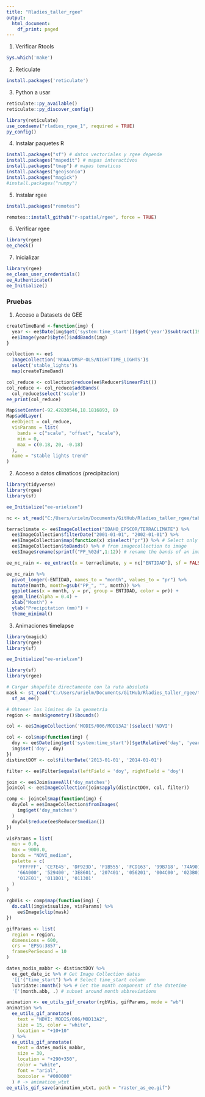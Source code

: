 ```yaml
---
title: "Rladies_taller_rgee"
output:
  html_document:
    df_print: paged
---
```



1. Verificar Rtools

```r
Sys.which('make')
```
2. Reticulate 

```r
install.packages('reticulate')
```
3. Python a usar
```r
reticulate::py_available()
reticulate::py_discover_config()
```


```r
library(reticulate)
use_condaenv("rladies_rgee_1", required = TRUE)
py_config()
```

4. Instalar paquetes R

```r
install.packages("sf") # datos vectoriales y rgee depende
install.packages("mapedit") # mapas interactivos
install.packages("tmap") # mapas tematicos
install.packages("geojsonio")
install.packages("magick")
#install.packages("numpy")
```
5. Instalar rgee

```r
install.packages("remotes")
```

```r
remotes::install_github("r-spatial/rgee", force = TRUE)
```

6. Verificar rgee

```r
library(rgee)
ee_check()
```

7. Inicializar 

```r
library(rgee)
ee_clean_user_credentials()
ee_Authenticate()
ee_Initialize()
```

### Pruebas
1. Acceso a Datasets de GEE
```r
createTimeBand <-function(img) {
  year <- ee$Date(img$get('system:time_start'))$get('year')$subtract(1991L) 
  ee$Image(year)$byte()$addBands(img)
}
```

```r
collection <- ee$
  ImageCollection('NOAA/DMSP-OLS/NIGHTTIME_LIGHTS')$
  select('stable_lights')$
  map(createTimeBand)
```

```r
col_reduce <- collection$reduce(ee$Reducer$linearFit())
col_reduce <- col_reduce$addBands(
  col_reduce$select('scale'))
ee_print(col_reduce)
```

```r
Map$setCenter(-92.42830546,18.1816893, 8)
Map$addLayer(
  eeObject = col_reduce,
  visParams = list(
    bands = c("scale", "offset", "scale"),
    min = 0,
    max = c(0.18, 20, -0.18)
  ),
  name = "stable lights trend"
)
```

2. Acceso a datos climaticos (precipitacion)

```r

library(tidyverse)
library(rgee)
library(sf)

ee_Initialize("ee-urielzan")
```
```r
nc <- st_read("C:/Users/urielm/Documents/GitHub/Rladies_taller_rgee/tabasco/tabasco.shp", quiet = TRUE)
```


```r
terraclimate <- ee$ImageCollection("IDAHO_EPSCOR/TERRACLIMATE") %>%
  ee$ImageCollection$filterDate("2001-01-01", "2002-01-01") %>%
  ee$ImageCollection$map(function(x) x$select("pr")) %>% # Select only precipitation bands
  ee$ImageCollection$toBands() %>% # from imagecollection to image
  ee$Image$rename(sprintf("PP_%02d",1:12)) # rename the bands of an image
```

```r
ee_nc_rain <- ee_extract(x = terraclimate, y = nc["ENTIDAD"], sf = FALSE)
```

```r
ee_nc_rain %>%
  pivot_longer(-ENTIDAD, names_to = "month", values_to = "pr") %>%
  mutate(month, month=gsub("PP_", "", month)) %>%
  ggplot(aes(x = month, y = pr, group = ENTIDAD, color = pr)) +
  geom_line(alpha = 0.4) +
  xlab("Month") +
  ylab("Precipitation (mm)") +
  theme_minimal()
```

3. Animaciones timelapse
```r
library(magick)
library(rgee)
library(sf)

ee_Initialize("ee-urielzan")
```

```r
library(sf)
library(rgee)

# Cargar shapefile directamente con la ruta absoluta
mask <- st_read("C:/Users/urielm/Documents/GitHub/Rladies_taller_rgee/tabasco/tabasco.shp", quiet = TRUE) %>%
  sf_as_ee()

# Obtener los límites de la geometría
region <- mask$geometry()$bounds()
```


```r
col <- ee$ImageCollection('MODIS/006/MOD13A2')$select('NDVI')
```


```r
col <- col$map(function(img) {
  doy <- ee$Date(img$get('system:time_start'))$getRelative('day', 'year')
  img$set('doy', doy)
})
distinctDOY <- col$filterDate('2013-01-01', '2014-01-01')
```


```r
filter <- ee$Filter$equals(leftField = 'doy', rightField = 'doy')
```


```r
join <- ee$Join$saveAll('doy_matches')
joinCol <- ee$ImageCollection(join$apply(distinctDOY, col, filter))
```


```r
comp <- joinCol$map(function(img) {
  doyCol = ee$ImageCollection$fromImages(
    img$get('doy_matches')
  )
  doyCol$reduce(ee$Reducer$median())
})
```


```r
visParams = list(
  min = 0.0,
  max = 9000.0,
  bands = "NDVI_median",
  palette = c(
    'FFFFFF', 'CE7E45', 'DF923D', 'F1B555', 'FCD163', '99B718', '74A901',
    '66A000', '529400', '3E8601', '207401', '056201', '004C00', '023B01',
    '012E01', '011D01', '011301'
  )
)
```


```r
rgbVis <- comp$map(function(img) {
  do.call(img$visualize, visParams) %>%
    ee$Image$clip(mask)
})
```


```r
gifParams <- list(
  region = region,
  dimensions = 600,
  crs = 'EPSG:3857',
  framesPerSecond = 10
)
```


```r
dates_modis_mabbr <- distinctDOY %>%
  ee_get_date_ic %>% # Get Image Collection dates
  '[['("time_start") %>% # Select time_start column
  lubridate::month() %>% # Get the month component of the datetime
  '['(month.abb, .) # subset around month abbreviations
```


```r
animation <- ee_utils_gif_creator(rgbVis, gifParams, mode = "wb")
animation %>%
  ee_utils_gif_annotate(
    text = "NDVI: MODIS/006/MOD13A2",
    size = 15, color = "white",
    location = "+10+10"
  ) %>%
  ee_utils_gif_annotate(
    text = dates_modis_mabbr,
    size = 30,
    location = "+290+350",
    color = "white",
    font = "arial",
    boxcolor = "#000000"
  ) # -> animation_wtxt
ee_utils_gif_save(animation_wtxt, path = "raster_as_ee.gif")
```

